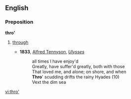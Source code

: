 ==English==

===Preposition===
'''thro'  '''

# {{poetic}} [[through]]
#* '''1833''', [[w:Alfred Tennyson|Alfred Tennyson]], ''[[s:Ulysses (Tennyson)|Ulysses]]''
#*: all times I have enjoy'd
#*:Greatly, have suffer'd greatly, both with those
#*:That loved me, and alone; on shore, and when
#*:'''Thro'''' scudding drifts the rainy Hyades (10)
#*:Vext the dim sea

[[vi:thro']]